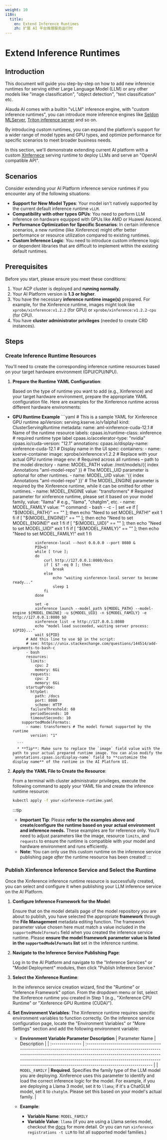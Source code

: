 ```yaml
---
weight: 10
i18n:
  title:
    en: Extend Inference Runtimes
    zh: 扩展 AI 平台推理服务运行时
---
```


# Extend Inference Runtimes

## Introduction

This document will guide you step-by-step on how to add new inference runtimes for
serving either Large Language Model (LLM) or any other models like "image classification",
"object detection", "text classification" etc.

Alauda AI comes with a builtin "vLLM" inference engine, with "custom inference runtimes",
you can introduce more inference engines like
[Seldon MLServer](https://github.com/SeldonIO/MLServer),
[Triton inference server](https://github.com/triton-inference-server/server) and so on.

By introducing custom runtimes, you can expand the platform's support for a wider range of
model types and GPU types, and optimize performance for specific scenarios
to meet broader business needs.

In this section, we'll demonstrate extending current AI platform with a custom
[XInfernece](https://github.com/xorbitsai/inference)
serving runtime to deploy LLMs and serve an "OpenAI compatible API".

## Scenarios

Consider extending your AI Platform inference service runtimes if you encounter any of the following situations:

* **Support for New Model Types**: Your model isn't natively supported by the current default inference runtime `vLLM`.
* **Compatibility with other types GPUs**: You need to perform LLM inference on hardware equipped with GPUs like AMD or Huawei Ascend.
* **Performance Optimization for Specific Scenarios**: In certain inference scenarios, a new runtime (like Xinference) might offer better performance or resource utilization compared to existing runtimes.
* **Custom Inference Logic**: You need to introduce custom inference logic or dependent libraries that are difficult to implement within the existing default runtimes.


## Prerequisites

Before you start, please ensure you meet these conditions:

1. Your ACP cluster is deployed and **running normally**.
2. Your AI Platform version is **1.3 or higher**.
3. You have the necessary **inference runtime image(s)** prepared. For example, for the Xinference runtime, images might look like `xprobe/xinference:v1.2.2` (for GPU) or `xprobe/xinference:v1.2.2-cpu` (for CPU).
4. You have **cluster administrator privileges** (needed to create CRD instances).


## Steps

<Steps>

### Create Inference Runtime Resources

You'll need to create the corresponding inference runtime resources based on your target hardware environment (GPU/CPU/NPU).

1. **Prepare the Runtime YAML Configuration**:

    Based on the type of runtime you want to add (e.g., Xinference) and your target hardware environment, prepare the appropriate YAML configuration file. Here are examples for the Xinference runtime across different hardware environments:

* **GPU Runtime Example**
        ```yaml
        # This is a sample YAML for Xinference GPU runtime
        apiVersion: serving.kserve.io/v1alpha1
        kind: ClusterServingRuntime
        metadata:
          name: aml-xinference-cuda-12.1 # Name of the runtime resource
          labels:
            cpaas.io/runtime-class: xinference # required runtime type label
            cpaas.io/accelerator-type: "nvidia"
            cpaas.io/cuda-version: "12.1"
          annotations:
            cpaas.io/display-name: xinference-cuda-12.1 # Display name in the UI
        spec:
          containers:
          - name: kserve-container
            image: xprobe/xinference:v1.2.2  # Replace with your actual GPU runtime image
            env:
            # Required across all runtimes – path to the model directory
            - name: MODEL_PATH
              value: /mnt/models/{{ index .Annotations "aml-model-repo" }}
            # The MODEL_UID parameter is optional for other runtimes.
            - name: MODEL_UID 
              value: '{{ index .Annotations "aml-model-repo" }}'
            # The MODEL_ENGINE parameter is required by the Xinference runtime, while it can be omitted for other runtimes.
            - name: MODEL_ENGINE 
              value: "transformers"
            # Required parameter for xinference runtime, please set it based on your model family, value: "llama" # e.g., "llama", "chatglm", etc.
            - name: MODEL_FAMILY 
              value: ""
            command:
            - bash
            - -c
            - |
                set +e
                if [ "${MODEL_PATH}" == "" ]; then
                    echo "Need to set MODEL_PATH!"
                    exit 1
                fi
                if [ "${MODEL_ENGINE}" == "" ]; then
                    echo "Need to set MODEL_ENGINE!"
                    exit 1
                fi
                if [ "${MODEL_UID}" == "" ]; then
                    echo "Need to set MODEL_UID!"
                    exit 1
                fi
                if [ "${MODEL_FAMILY}" == "" ]; then
                    echo "Need to set MODEL_FAMILY!"
                    exit 1
                fi
        
                xinference-local --host 0.0.0.0 --port 8080 &
                PID=$!
                while [ true ];
                do
                    curl http://127.0.0.1:8080/docs
                    if [ $? -eq 0 ]; then
                        break
                    else
                        echo "waiting xinference-local server to become ready..."
                        sleep 1
                    fi
                done
        
                set -e
                xinference launch --model_path ${MODEL_PATH} --model-engine ${MODEL_ENGINE} -u ${MODEL_UID} -n ${MODEL_FAMILY} -e http://127.0.0.1:8080 $@
                xinference list -e http://127.0.0.1:8080
                echo "model load succeeded, waiting server process: ${PID}..."
                wait ${PID}
            # Add this line to use $@ in the script:
            # see: https://unix.stackexchange.com/questions/144514/add-arguments-to-bash-c
            - bash
            resources:
              limits:
                cpu: 2
                memory: 6Gi
              requests:
                cpu: 2
                memory: 6Gi
            startupProbe:
              httpGet:
                path: /docs
                port: 8080
                scheme: HTTP
              failureThreshold: 60 
              periodSeconds: 10
              timeoutSeconds: 10
          supportedModelFormats:
            - name: transformers # The model format supported by the runtime
              version: "1"
      
        ```
        * **Tip**: Make sure to replace the `image` field value with the path to your actual prepared runtime image. You can also modify the `annotations.cpaas.io/display-name` field to **customize the display name** of the runtime in the AI Platform UI.

2.  **Apply the YAML File to Create the Resource**:

    From a terminal with cluster administrator privileges, execute the following command to apply your YAML file and create the inference runtime resource:
    ```bash
    kubectl apply -f your-xinference-runtime.yaml
    ```
    :::tip
    * **Important Tip**: Please **refer to the examples above and create/configure the runtime based on your actual environment and inference needs.** These examples are for reference only. You'll need to adjust parameters like the image, resource `limits`, and `requests` to ensure the runtime is compatible with your model and hardware environment and runs efficiently.
    * **Note**: You can only use this custom runtime on the inference service publishing page *after* the runtime resource has been created!
    :::

### Publish Xinference Inference Service and Select the Runtime

Once the Xinference inference runtime resource is successfully created, you can select and configure it when publishing your LLM inference service on the AI Platform.

1.  **Configure Inference Framework for the Model**:

    Ensure that on the model details page of the model repository you are about to publish, you have selected the appropriate **framework** through the **File Management** metadata editing function. The framework parameter value chosen here must match a value included in the `supportedModelFormats` field when you created the inference service runtime. Please **ensure the model framework parameter value is listed in the `supportedModelFormats` list** set in the inference runtime.
2.  **Navigate to the Inference Service Publishing Page**:

    Log in to the AI Platform and navigate to the "Inference Services" or "Model Deployment" modules, then click "Publish Inference Service."
3.  **Select the Xinference Runtime**:

    In the inference service creation wizard, find the "Runtime" or "Inference Framework" option. From the dropdown menu or list, select the Xinference runtime you created in Step 1 (e.g., "Xinference CPU Runtime" or "Xinference GPU Runtime (CUDA)").
4.  **Set Environment Variables**:
    The Xinference runtime requires specific environment variables to function correctly. On the inference service configuration page, locate the "Environment Variables" or "More Settings" section and add the following environment variable:

    * **Environment Variable Parameter Description**
        | Parameter Name   | Description                                                                                                                                                                                                                                                                                                                      |
        | :--------------- | :------------------------------------------------------------------------------------------------------------------------------------------------------------------------------------------------------------------------------------------------------------------------------------------------------------------------- |
        | `MODEL_FAMILY`   | **Required**. Specifies the family type of the LLM model you are deploying. Xinference uses this parameter to identify and load the correct inference logic for the model. For example, if you are deploying a Llama 3 model, set it to `llama`; if it's a ChatGLM model, set it to `chatglm`. Please set this based on your model's actual family. |

    * **Example**:
        * **Variable Name**: `MODEL_FAMILY`
        * **Variable Value**: `llama` (if you are using a Llama series model, checkout the [docs](https://inference.readthedocs.io/en/v1.2.2/getting_started/using_xinference.html#manage-models) for more detail. Or you can run `xinference registrations -t LLM` to list all supported model families.)

</Steps>